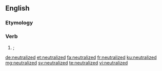 ==English==

===Etymology===
{{suffix|neutralize|ed|lang=en}}

===Verb===
{{head|en|verb form}}

# {{lb|en|American spelling}} {{alternative spelling of|neutralised|lang=en|nodot=t}}; {{en-past of|neutralize}}

[[de:neutralized]]
[[et:neutralized]]
[[fa:neutralized]]
[[fr:neutralized]]
[[ku:neutralized]]
[[mg:neutralized]]
[[sv:neutralized]]
[[te:neutralized]]
[[vi:neutralized]]